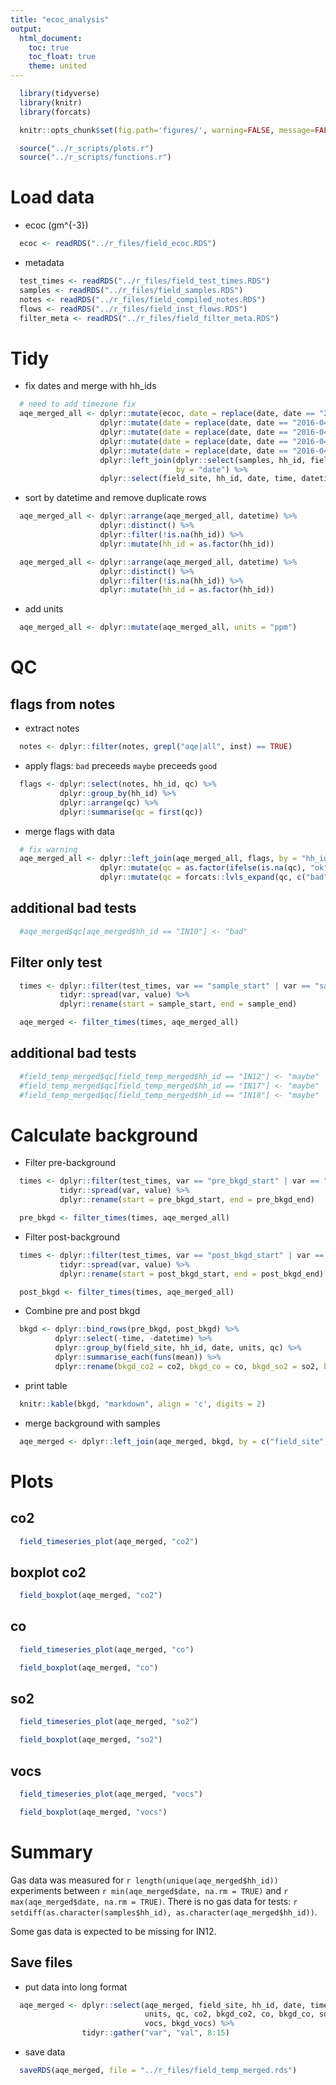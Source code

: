 ```yaml
---
title: "ecoc_analysis"
output:
  html_document:
    toc: true
    toc_float: true
    theme: united
---
```


```r
  library(tidyverse)
  library(knitr)
  library(forcats)
```

```r
  knitr::opts_chunk$set(fig.path='figures/', warning=FALSE, message=FALSE)
```

```r
  source("../r_scripts/plots.r")
  source("../r_scripts/functions.r")
```

# Load data

* ecoc (\mu gm^{-3})

```r
  ecoc <- readRDS("../r_files/field_ecoc.RDS")
```

* metadata

```r
  test_times <- readRDS("../r_files/field_test_times.RDS")
  samples <- readRDS("../r_files/field_samples.RDS")
  notes <- readRDS("../r_files/field_compiled_notes.RDS")
  flows <- readRDS("../r_files/field_inst_flows.RDS")
  filter_meta <- readRDS("../r_files/field_filter_meta.RDS")
```

# Tidy

* fix dates and merge with hh_ids

```r
  # need to add timezone fix
  aqe_merged_all <- dplyr::mutate(ecoc, date = replace(date, date == "2016-04-25", "2016-04-26")) %>%
                    dplyr::mutate(date = replace(date, date == "2016-04-24", "2016-04-25")) %>%
                    dplyr::mutate(date = replace(date, date == "2016-04-22", "2016-04-23")) %>%
                    dplyr::mutate(date = replace(date, date == "2016-04-21", "2016-04-22")) %>%
                    dplyr::mutate(date = replace(date, date == "2016-04-20", "2016-04-21")) %>%
                    dplyr::left_join(dplyr::select(samples, hh_id, field_site, date),
                                     by = "date") %>%
                    dplyr::select(field_site, hh_id, date, time, datetime, co2, co, so2, vocs)
```

* sort by datetime and remove duplicate rows

```r
  aqe_merged_all <- dplyr::arrange(aqe_merged_all, datetime) %>%
                    dplyr::distinct() %>%
                    dplyr::filter(!is.na(hh_id)) %>%
                    dplyr::mutate(hh_id = as.factor(hh_id))

```

```r
  aqe_merged_all <- dplyr::arrange(aqe_merged_all, datetime) %>%
                    dplyr::distinct() %>%
                    dplyr::filter(!is.na(hh_id)) %>%
                    dplyr::mutate(hh_id = as.factor(hh_id))
```

* add units
```r
  aqe_merged_all <- dplyr::mutate(aqe_merged_all, units = "ppm")
```

# QC

## flags from notes

* extract notes

```r
  notes <- dplyr::filter(notes, grepl("aqe|all", inst) == TRUE)
```

* apply flags: `bad` preceeds `maybe` preceeds `good`

```r
  flags <- dplyr::select(notes, hh_id, qc) %>%
           dplyr::group_by(hh_id) %>%
           dplyr::arrange(qc) %>%
           dplyr::summarise(qc = first(qc))
```

* merge flags with data

```r
  # fix warning
  aqe_merged_all <- dplyr::left_join(aqe_merged_all, flags, by = "hh_id") %>%
                    dplyr::mutate(qc = as.factor(ifelse(is.na(qc), "ok", as.character(qc)))) %>%
                    dplyr::mutate(qc = forcats::lvls_expand(qc, c("bad", "maybe", "ok")))
```

## additional bad tests

```r
  #aqe_merged$qc[aqe_merged$hh_id == "IN10"] <- "bad"
```

## Filter only test

```r
  times <- dplyr::filter(test_times, var == "sample_start" | var == "sample_end") %>%
           tidyr::spread(var, value) %>%
           dplyr::rename(start = sample_start, end = sample_end)
```

```r
  aqe_merged <- filter_times(times, aqe_merged_all)
```

## additional bad tests

```r
  #field_temp_merged$qc[field_temp_merged$hh_id == "IN12"] <- "maybe"
  #field_temp_merged$qc[field_temp_merged$hh_id == "IN17"] <- "maybe"
  #field_temp_merged$qc[field_temp_merged$hh_id == "IN18"] <- "maybe"
```

# Calculate background

* Filter pre-background

```r
  times <- dplyr::filter(test_times, var == "pre_bkgd_start" | var == "pre_bkgd_end") %>%
           tidyr::spread(var, value) %>%
           dplyr::rename(start = pre_bkgd_start, end = pre_bkgd_end)

  pre_bkgd <- filter_times(times, aqe_merged_all)
```

* Filter post-background

```r
  times <- dplyr::filter(test_times, var == "post_bkgd_start" | var == "post_bkgd_end") %>%
           tidyr::spread(var, value) %>%
           dplyr::rename(start = post_bkgd_start, end = post_bkgd_end)

  post_bkgd <- filter_times(times, aqe_merged_all)
```

* Combine pre and post bkgd

```r
  bkgd <- dplyr::bind_rows(pre_bkgd, post_bkgd) %>%
          dplyr::select(-time, -datetime) %>%
          dplyr::group_by(field_site, hh_id, date, units, qc) %>%
          dplyr::summarise_each(funs(mean)) %>%
          dplyr::rename(bkgd_co2 = co2, bkgd_co = co, bkgd_so2 = so2, bkgd_vocs = vocs)
```

* print table
```r
  knitr::kable(bkgd, "markdown", align = 'c', digits = 2)
```

* merge background with samples

```r
  aqe_merged <- dplyr::left_join(aqe_merged, bkgd, by = c("field_site", "hh_id", "date", "units", "qc"))
```

# Plots

## co2

```r
  field_timeseries_plot(aqe_merged, "co2")
```

## boxplot co2

```r
  field_boxplot(aqe_merged, "co2")
```

## co

```r
  field_timeseries_plot(aqe_merged, "co")
```

```r
  field_boxplot(aqe_merged, "co")
```

## so2

```r
  field_timeseries_plot(aqe_merged, "so2")
```


```r
  field_boxplot(aqe_merged, "so2")
```

## vocs

```r
  field_timeseries_plot(aqe_merged, "vocs")
```


```r
  field_boxplot(aqe_merged, "vocs")
```

# Summary

Gas data was measured for `r length(unique(aqe_merged$hh_id))` experiments between `r min(aqe_merged$date, na.rm = TRUE)` and `r max(aqe_merged$date, na.rm = TRUE)`. There is no gas data for tests: `r setdiff(as.character(samples$hh_id), as.character(aqe_merged$hh_id))`.

Some gas data is expected to be missing for IN12.

## Save files

* put data into long format

```r
  aqe_merged <- dplyr::select(aqe_merged, field_site, hh_id, date, time, datetime,
                              units, qc, co2, bkgd_co2, co, bkgd_co, so2, bkgd_so2,
                              vocs, bkgd_vocs) %>%
                tidyr::gather("var", "val", 8:15)
```

* save data

```r
  saveRDS(aqe_merged, file = "../r_files/field_temp_merged.rds")
```
